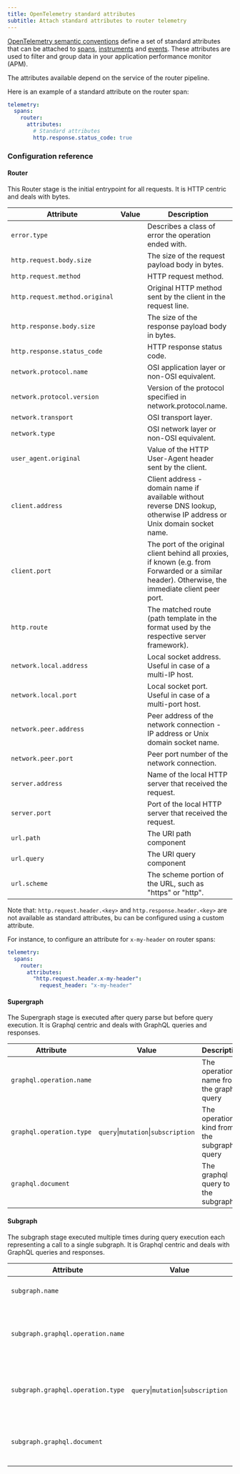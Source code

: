 ```yaml
---
title: OpenTelemetry standard attributes
subtitle: Attach standard attributes to router telemetry
---
```


[OpenTelemetry semantic conventions](https://opentelemetry.io/docs/specs/semconv/) define a set of standard attributes that can be attached to [spans](./spans), [instruments](./instruments) and [events](./events). These attributes are used to filter and group data in your application performance monitor (APM).

The attributes available depend on the service of the router pipeline.

Here is an example of a standard attribute on the router span:

```yaml title="router.yaml"
telemetry:
  spans:
    router:
      attributes:
        # Standard attributes
        http.response.status_code: true
```

### Configuration reference 

#### Router
This Router stage is the initial entrypoint for all requests. It is HTTP centric and deals with bytes.

| Attribute                      | Value                               | Description                                                                                                                                        |
|--------------------------------|-------------------------------------|----------------------------------------------------------------------------------------------------------------------------------------------------|
| `error.type`                   |                                     | Describes a class of error the operation ended with.                                                                                               |
| `http.request.body.size`       |                                     | The size of the request payload body in bytes.                                                                                                     |
| `http.request.method`          |                                     | HTTP request method.                                                                                                                               |
| `http.request.method.original` |                                     | Original HTTP method sent by the client in the request line.                                                                                       |
| `http.response.body.size`      |                                     | The size of the response payload body in bytes.                                                                                                    |
| `http.response.status_code`    |                                     | HTTP response status code.                                                                                                                         |
| `network.protocol.name`        |                                     | OSI application layer or non-OSI equivalent.                                                                                                       |
| `network.protocol.version`     |                                     | Version of the protocol specified in network.protocol.name.                                                                                        |
| `network.transport`            |                                     | OSI transport layer.                                                                                                                               |
| `network.type`                 |                                     | OSI network layer or non-OSI equivalent.                                                                                                           |
| `user_agent.original`          |                                     | Value of the HTTP User-Agent header sent by the client.                                                                                            |
| `client.address`               |                                     | Client address - domain name if available without reverse DNS lookup, otherwise IP address or Unix domain socket name.                             |
| `client.port`                  |                                     | The port of the original client behind all proxies, if known (e.g. from Forwarded or a similar header). Otherwise, the immediate client peer port. |
| `http.route`                   |                                     | The matched route (path template in the format used by the respective server framework).                                                           |
| `network.local.address`        |                                     | Local socket address. Useful in case of a multi-IP host.                                                                                           |
| `network.local.port`           |                                     | Local socket port. Useful in case of a multi-port host.                                                                                            |
| `network.peer.address`         |                                     | Peer address of the network connection - IP address or Unix domain socket name.                                                                    |
| `network.peer.port`            |                                     | Peer port number of the network connection.                                                                                                        |
| `server.address`               |                                     | Name of the local HTTP server that received the request.                                                                                           |
| `server.port`                  |                                     | Port of the local HTTP server that received the request.                                                                                           |
| `url.path`                     |                                     | The URI path component                                                                                                                             |
| `url.query`                    |                                     | The URI query component                                                                                                                            |
| `url.scheme`                   |                                     | The scheme portion of the URL, such as "https" or "http".                                                                                          |

Note that: `http.request.header.<key>` and `http.response.header.<key>` are not available as standard attributes, bu can be configured using a custom attribute.

For instance, to configure an attribute for `x-my-header` on router spans:
```yaml title="router.yaml"
telemetry:
  spans:
    router:
      attributes:
        "http.request.header.x-my-header":
          request_header: "x-my-header"
```

#### Supergraph
The Supergraph stage is executed after query parse but before query execution. It is Graphql centric and deals with GraphQL queries and responses.

| Attribute                   | Value                               | Description                                 |
|-----------------------------|-------------------------------------|---------------------------------------------|
| `graphql.operation.name`    |                                     | The operation name from the graphql query   |
| `graphql.operation.type`    | `query`\|`mutation`\|`subscription` | The operation kind from the subgraph query  |
| `graphql.document`          |                                     | The graphql query to the subgraph           |


#### Subgraph
The subgraph stage executed multiple times during query execution each representing a call to a single subgraph.
It is Graphql centric and deals with GraphQL queries and responses.

| Attribute                          | Value                               | Description                                    |
|------------------------------------|-------------------------------------|------------------------------------------------|
| `subgraph.name`                    |                                     | The name of the subgraph                       |
| `subgraph.graphql.operation.name`  |                                     | The operation name from the subgraph query     |
| `subgraph.graphql.operation.type`  | `query`\|`mutation`\|`subscription` | The operation kind from the subgraph query     |
| `subgraph.graphql.document`        |                                     | The graphql query to the subgraph              |
